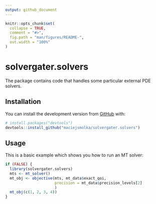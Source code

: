 ```yaml
---
output: github_document
---
```


<!-- README.md is generated from README.Rmd. Please edit that file -->

```r
knitr::opts_chunk$set(
  collapse = TRUE,
  comment = "#>",
  fig.path = "man/figures/README-",
  out.width = "100%"
)
```

# solvergater.solvers

<!-- badges: start -->
<!-- badges: end -->

The package contains code that handles some particular external PDE solvers.

## Installation

You can install the development version from [GitHub](https://github.com/) with:

``` r
# install.packages("devtools")
devtools::install_github("maciejsmolka/solvergater.solvers")
```
## Usage

This is a basic example which shows you how to run an MT solver:

```r
if (FALSE) {
  library(solvergater.solvers)
  mts <- mt_solver()
  mt_obj <- objective(mts, mt_data$exact_qoi, 
                      precision = mt_data$precision_levels[2]
                      )
  mt_obj(c(1, 2, 3, 4))
}
```
